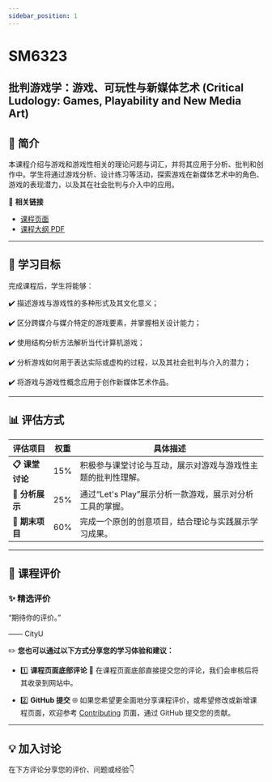 ```yaml
---
sidebar_position: 1
---
```


# SM6323
## 批判游戏学：游戏、可玩性与新媒体艺术 (Critical Ludology: Games, Playability and New Media Art)

## **📘 简介**
本课程介绍与游戏和游戏性相关的理论问题与词汇，并将其应用于分析、批判和创作中。学生将通过游戏分析、设计练习等活动，探索游戏在新媒体艺术中的角色、游戏的表现潜力，以及其在社会批判与介入中的应用。

🔗 **相关链接**
- [课程页面](https://www.cityu.edu.hk/catalogue/pg/202526/course/SM6323.htm)
- [课程大纲 PDF](https://www.cityu.edu.hk/catalogue/pg/202526/course/SM6323.pdf)

---

## **🎯 学习目标**

完成课程后，学生将能够：

✔️ 描述游戏与游戏性的多种形式及其文化意义；

✔️ 区分跨媒介与媒介特定的游戏要素，并掌握相关设计能力；

✔️ 使用结构分析方法解析当代计算机游戏；

✔️ 分析游戏如何用于表达实际或虚构的过程，以及其社会批判与介入的潜力；

✔️ 将游戏与游戏性概念应用于创作新媒体艺术作品。

---

## **📊 评估方式**

| **评估项目**           | **权重** | **具体描述**                                                                                       |
|-----------------------|---------|---------------------------------------------------------------------------------------------------|
| **📋 课堂讨论**        | 15%      | 积极参与课堂讨论与互动，展示对游戏与游戏性主题的批判性理解。                                               |
| **📂 分析展示**        | 25%      | 通过“Let's Play”展示分析一款游戏，展示对分析工具的掌握。                                               |
| **📂 期末项目**        | 60%      | 完成一个原创的创意项目，结合理论与实践展示学习成果。                                                     |

---

## **💬 课程评价**

### ✨ **精选评价**
<div className={commentStyles.commentBox}>
    <p className={commentStyles.commentText}>
        “期待你的评价。”
    </p>
    <p className={commentStyles.commentAuthor}>—— CityU</p>
</div>

✏️ **您也可以通过以下方式分享您的学习体验和建议：**

- 1️⃣ **课程页面底部评论**
💬 在课程页面底部直接提交您的评论，我们会审核后将其收录到网站中。

- 2️⃣ **GitHub 提交**
🌐 如果您希望更全面地分享课程评价，或希望修改或新增课程页面，欢迎参考 [Contributing](/contributing) 页面，通过 GitHub 提交您的贡献。

---

## **💡 加入讨论**

在下方评论分享您的评价、问题或经验👇
<Utterances />